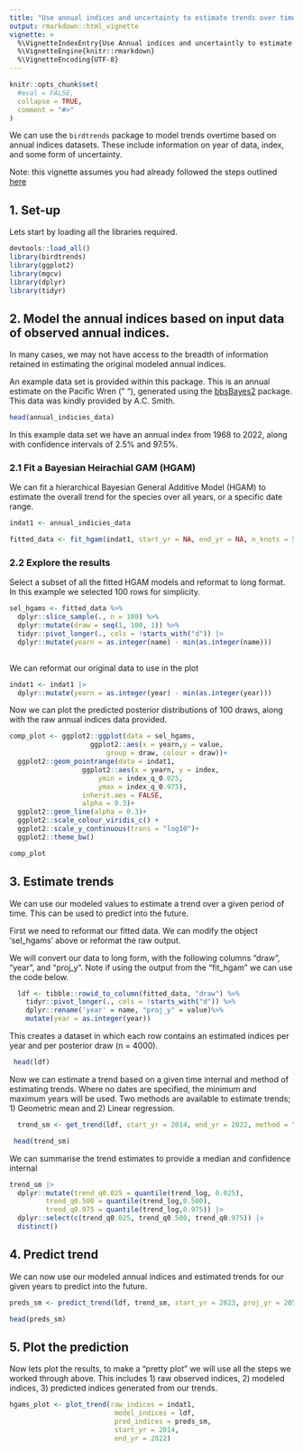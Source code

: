 ```yaml
---
title: "Use annual indices and uncertainty to estimate trends over time"
output: rmarkdown::html_vignette
vignette: >
  %\VignetteIndexEntry{Use Annual indices and uncertaintly to estimate trends over time}
  %\VignetteEngine{knitr::rmarkdown}
  %\VignetteEncoding{UTF-8}
---
```


```r
knitr::opts_chunk$set(
  #eval = FALSE,
  collapse = TRUE,
  comment = "#>"
)
```


We can use the `birdtrends` package to model trends overtime based on annual indices datasets. These include information on year of data, index, and some form of uncertainty. 

Note: this vignette assumes you had already followed the steps outlined [here](https://ninoxconsulting.github.io/birdtrends/articles/Getting_started.html)

## 1. Set-up

Lets start by loading all the libraries required.

```r
devtools::load_all()
library(birdtrends)
library(ggplot2)
library(mgcv)
library(dplyr)
library(tidyr)

```


## 2. Model the annual indices based on input data of observed annual indices. 

In many cases, we may not have access to the breadth of information retained in estimating the original modeled annual indices. 

An example data set is provided within this package. This is an annual estimate on the Pacific Wren (" "), generated using the [bbsBayes2](https://bbsbayes.github.io/bbsBayes2/) package. This data was kindly provided by A.C. Smith. 

```r

head(annual_indicies_data)

```

In this example data set we have an annual index from 1968 to 2022, along with confidence intervals of 2.5% and 97.5%. 

### 2.1 Fit a Bayesian Heirachial GAM (HGAM)

We can fit a hierarchical Bayesian General Additive Model (HGAM) to estimate the overall trend for the species over all years, or a specific date range. 


```r

indat1 <- annual_indicies_data

fitted_data <- fit_hgam(indat1, start_yr = NA, end_yr = NA, n_knots = 5)

```

### 2.2 Explore the results

Select a subset of all the fitted HGAM models and reformat to long format. 
In this example we selected 100 rows for simplicity. 


```r
sel_hgams <- fitted_data %>%
  dplyr::slice_sample(., n = 100) %>%  
  dplyr::mutate(draw = seq(1, 100, 1)) %>% 
  tidyr::pivot_longer(., cols = !starts_with("d")) |> 
  dplyr::mutate(yearn = as.integer(name) - min(as.integer(name)))
         

```

We can reformat our original data to use in the plot 

```r
indat1 <- indat1 |> 
  dplyr::mutate(yearn = as.integer(year) - min(as.integer(year)))  

```

Now we can plot the predicted posterior distributions of 100 draws, along with the raw annual indices data provided. 

```r
comp_plot <- ggplot2::ggplot(data = sel_hgams,
                    ggplot2::aes(x = yearn,y = value,
                        group = draw, colour = draw))+
  ggplot2::geom_pointrange(data = indat1,
                  ggplot2::aes(x = yearn, y = index,
                      ymin = index_q_0.025,
                      ymax = index_q_0.975),
                  inherit.aes = FALSE,
                  alpha = 0.3)+
  ggplot2::geom_line(alpha = 0.3)+
  ggplot2::scale_colour_viridis_c() +
  ggplot2::scale_y_continuous(trans = "log10")+
  ggplot2::theme_bw()

```

```r
comp_plot
```


## 3. Estimate trends

We can use our modeled values to estimate a trend over a given period of time. This can be used to predict into the future. 

First we need to reformat our fitted data. We can modify the object 'sel_hgams' above or reformat the raw output. 

We will convert our data to long form, with the following columns "draw", "year", and "proj_y". Note if using the output from the "fit_hgam" we can use the code below. 

```r
  ldf <- tibble::rowid_to_column(fitted_data, "draw") %>%
    tidyr::pivot_longer(., cols = !starts_with("d")) %>%
    dplyr::rename('year' = name, "proj_y" = value)%>%
    mutate(year = as.integer(year))

```
This creates a dataset in which each row contains an estimated indices per year and per posterior draw (n = 4000). 

```r
 head(ldf)
```


Now we can estimate a trend based on a given time internal and method of estimating trends. 
Where no dates are specified, the minimum and maximum years will be used. Two methods are available to estimate trends; 1) Geometric mean and 2) Linear regression. 


```r
  trend_sm <- get_trend(ldf, start_yr = 2014, end_yr = 2022, method = "gmean")

```

```r
 head(trend_sm)
```

We can summarise the trend estimates to provide a median and confidence internal

```r
trend_sm |> 
  dplyr::mutate(trend_q0.025 = quantile(trend_log, 0.025),
         trend_q0.500 = quantile(trend_log,0.500),
         trend_q0.975 = quantile(trend_log,0.975)) |> 
  dplyr::select(c(trend_q0.025, trend_q0.500, trend_q0.975)) |> 
  distinct()

```

## 4. Predict trend

We can now use our modeled annual indices and estimated trends for our given years to predict into the future. 

```r
preds_sm <- predict_trend(ldf, trend_sm, start_yr = 2023, proj_yr = 2050)
```


```r
head(preds_sm)
```



## 5. Plot the prediction 

Now lets plot the results, to make a "pretty plot" we will use all the steps we worked through above. This includes 1) raw observed indices, 2) modeled indices, 3) predicted indices generated from our trends. 


```r

hgams_plot <- plot_trend(raw_indices = indat1, 
                          model_indices = ldf, 
                          pred_indices = preds_sm,
                          start_yr = 2014, 
                          end_yr = 2022)

```


